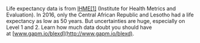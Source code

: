 
Life expectancy data is from [IHME[1]](http://gapm.io/xihlex) (Institute for Health Metrics and Evaluation). In 2016, only the Central African Republic and Lesotho had a life expectancy as low as 50 years. But uncertainties are huge, especially on Level 1 and 2. Learn how much data doubt you should have at [www.gapm.io/blexd](http://www.gapm.io/blexd).